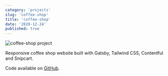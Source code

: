 ```yaml
---
category: 'projects'
slug: 'coffee-shop'
title: 'coffee-shop'
date: '2020-12-24'
published: true
---
```



<img src={coffeeShop} alt="coffee-shop project" />

Responsive coffee shop website built with Gatsby, Tailwind CSS, Contentful and Snipcart.

Code available on <a href='https://github.com/eneax/coffee-shop'>GitHub</a>.
